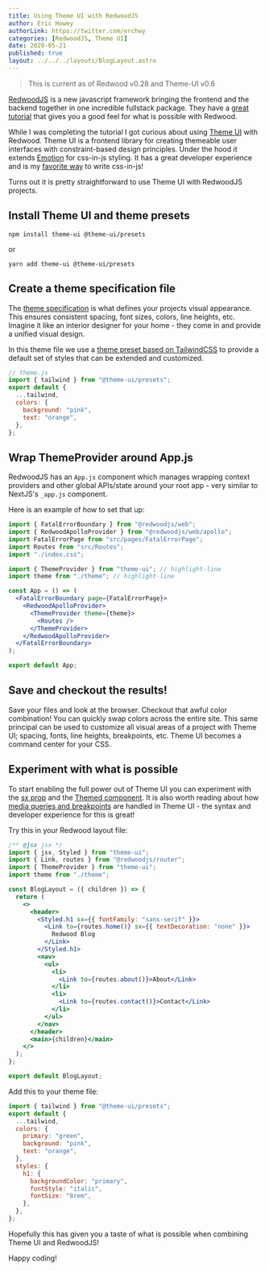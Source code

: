 ```yaml
---
title: Using Theme UI with RedwoodJS
author: Eric Howey
authorLink: https://twitter.com/erchwy
categories: [RedwoodJS, Theme UI]
date: 2020-05-21
published: true
layout: ../../../layouts/BlogLayout.astro
---
```


> This is current as of Redwood v0.28 and Theme-UI v0.6

[RedwoodJS](https://redwoodjs.com/) is a new javascript framework bringing the frontend and the backend together in one incredible fullstack package. They have a [great tutorial](https://redwoodjs.com/tutorial/welcome-to-redwood) that gives you a good feel for what is possible with Redwood.

While I was completing the tutorial I got curious about using [Theme UI](https://theme-ui.com/) with Redwood. Theme UI is a frontend library for creating themeable user interfaces with constraint-based design principles. Under the hood it extends [Emotion](https://emotion.sh/docs/introduction) for css-in-js styling. It has a great developer experience and is my [favorite way](/writing/10-reasons-to-use-theme-ui-in-your-next-gatsby-project/) to write css-in-js!

Turns out it is pretty straightforward to use Theme UI with RedwoodJS projects.

## Install Theme UI and theme presets

```shell
npm install theme-ui @theme-ui/presets
```

or

```shell
yarn add theme-ui @theme-ui/presets
```

## Create a theme specification file

The [theme specification](https://theme-ui.com/theming) is what defines your projects visual appearance. This ensures consistent spacing, font sizes, colors, line heights, etc. Imagine it like an interior designer for your home - they come in and provide a unified visual design.

In this theme file we use a [theme preset based on TailwindCSS](https://theme-ui.com/presets/tailwind) to provide a default set of styles that can be extended and customized.

```js
// theme.js
import { tailwind } from "@theme-ui/presets";
export default {
  ...tailwind,
  colors: {
    background: "pink",
    text: "orange",
  },
};
```

## Wrap ThemeProvider around App.js

RedwoodJS has an `App.js` component which manages wrapping context providers and other global APIs/state around your root app - very similar to NextJS's `_app.js` component.

Here is an example of how to set that up:

```jsx
import { FatalErrorBoundary } from "@redwoodjs/web";
import { RedwoodApolloProvider } from "@redwoodjs/web/apollo";
import FatalErrorPage from "src/pages/FatalErrorPage";
import Routes from "src/Routes";
import "./index.css";

import { ThemeProvider } from "theme-ui"; // highlight-line
import theme from "./theme"; // highlight-line

const App = () => (
  <FatalErrorBoundary page={FatalErrorPage}>
    <RedwoodApolloProvider>
      <ThemeProvider theme={theme}>
        <Routes />
      </ThemeProvider>
    </RedwoodApolloProvider>
  </FatalErrorBoundary>
);

export default App;
```

## Save and checkout the results!

Save your files and look at the browser. Checkout that awful color combination! You can quickly swap colors across the entire site. This same principal can be used to customize all visual areas of a project with Theme UI; spacing, fonts, line heights, breakpoints, etc. Theme UI becomes a command center for your CSS.

## Experiment with what is possible

To start enabling the full power out of Theme UI you can experiment with the [sx prop](https://theme-ui.com/sx-prop) and the [Themed component](https://theme-ui.com/themed). It is also worth reading about how [media queries and breakpoints](https://theme-ui.com/sx-prop/#responsive-values) are handled in Theme UI - the syntax and developer experience for this is great!

Try this in your Redwood layout file:

```jsx
/** @jsx jsx */
import { jsx, Styled } from "theme-ui";
import { Link, routes } from "@redwoodjs/router";
import { ThemeProvider } from "theme-ui";
import theme from "./theme";

const BlogLayout = ({ children }) => {
  return (
    <>
      <header>
        <Styled.h1 sx={{ fontFamily: "sans-serif" }}>
          <Link to={routes.home()} sx={{ textDecoration: "none" }}>
            Redwood Blog
          </Link>
        </Styled.h1>
        <nav>
          <ul>
            <li>
              <Link to={routes.about()}>About</Link>
            </li>
            <li>
              <Link to={routes.contact()}>Contact</Link>
            </li>
          </ul>
        </nav>
      </header>
      <main>{children}</main>
    </>
  );
};

export default BlogLayout;
```

Add this to your theme file:

```js
import { tailwind } from "@theme-ui/presets";
export default {
  ...tailwind,
  colors: {
    primary: "green",
    background: "pink",
    text: "orange",
  },
  styles: {
    h1: {
      backgroundColor: "primary",
      fontStyle: "italic",
      fontSize: "8rem",
    },
  },
};
```

Hopefully this has given you a taste of what is possible when combining Theme UI and RedwoodJS!

Happy coding!
